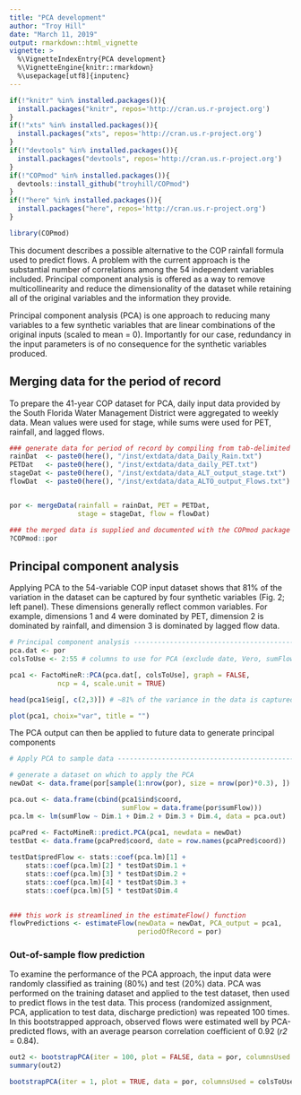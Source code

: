```yaml
---
title: "PCA development"
author: "Troy Hill"
date: "March 11, 2019"
output: rmarkdown::html_vignette
vignette: >
  %\VignetteIndexEntry{PCA development}
  %\VignetteEngine{knitr::rmarkdown}
  %\usepackage[utf8]{inputenc}
---
```


```r
if(!"knitr" %in% installed.packages()){
  install.packages("knitr", repos='http://cran.us.r-project.org')
}
if(!"xts" %in% installed.packages()){
  install.packages("xts", repos='http://cran.us.r-project.org')
}
if(!"devtools" %in% installed.packages()){
  install.packages("devtools", repos='http://cran.us.r-project.org')
}
if(!"COPmod" %in% installed.packages()){
  devtools::install_github("troyhill/COPmod")
}
if(!"here" %in% installed.packages()){
  install.packages("here", repos='http://cran.us.r-project.org')
}

library(COPmod)

```

This document describes a possible alternative to the COP rainfall formula used to predict flows. A problem with the current approach is the substantial number of correlations among the 54 independent variables included. Principal component analysis is offered as a way to remove multicollinearity and reduce the dimensionality of the dataset while retaining all of the original variables and the information they provide. 

Principal component analysis (PCA) is one approach to reducing many variables to a few synthetic variables that are linear combinations of the original inputs (scaled to mean = 0). Importantly for our case, redundancy in the input parameters is of no consequence for the synthetic variables produced.


## Merging data for the period of record

To prepare the 41-year COP dataset for PCA, daily input data provided by the South Florida Water Management District were aggregated to weekly data. Mean values were used for stage, while sums were used for PET, rainfall, and lagged flows.



```r
### generate data for period of record by compiling from tab-delimited .txt files
rainDat  <- paste0(here(), "/inst/extdata/data_Daily_Rain.txt")
PETDat   <- paste0(here(), "/inst/extdata/data_daily_PET.txt")
stageDat <- paste0(here(), "/inst/extdata/data_ALT_output_stage.txt")
flowDat  <- paste0(here(), "/inst/extdata/data_ALTO_output_Flows.txt")


por <- mergeData(rainfall = rainDat, PET = PETDat, 
                 stage = stageDat, flow = flowDat)

### the merged data is supplied and documented with the COPmod package
?COPmod::por
```

## Principal component analysis
 
Applying PCA to the 54-variable COP input dataset shows that 81% of the variation in the dataset can be captured by four synthetic variables (Fig. 2; left panel). These dimensions generally reflect common variables. For example, dimensions 1 and 4 were dominated by PET, dimension 2 is dominated by rainfall, and dimension 3 is dominated by lagged flow data. 



```r
# Principal component analysis --------------------------------------------
pca.dat <- por
colsToUse <- 2:55 # columns to use for PCA (exclude date, Vero, sumFlow)

pca1 <- FactoMineR::PCA(pca.dat[, colsToUse], graph = FALSE,
            ncp = 4, scale.unit = TRUE) 

head(pca1$eig[, c(2,3)]) # ~81% of the variance in the data is captured in the first four principal components

```


```r

plot(pca1, choix="var", title = "")
```


The PCA output can then be applied to future data to generate principal components


```r
# Apply PCA to sample data --------------------------------------------

# generate a dataset on which to apply the PCA
newDat <- data.frame(por[sample(1:nrow(por), size = nrow(por)*0.3), ])

pca.out <- data.frame(cbind(pca1$ind$coord, 
                            sumFlow = data.frame(por$sumFlow)))
pca.lm <- lm(sumFlow ~ Dim.1 + Dim.2 + Dim.3 + Dim.4, data = pca.out)

pcaPred <- FactoMineR::predict.PCA(pca1, newdata = newDat)
testDat <- data.frame(pcaPred$coord, date = row.names(pcaPred$coord))
  
testDat$predFlow <- stats::coef(pca.lm)[1] + 
    stats::coef(pca.lm)[2] * testDat$Dim.1 + 
    stats::coef(pca.lm)[3] * testDat$Dim.2 + 
    stats::coef(pca.lm)[4] * testDat$Dim.3 +  
    stats::coef(pca.lm)[5] * testDat$Dim.4
  

### this work is streamlined in the estimateFlow() function
flowPredictions <- estimateFlow(newData = newDat, PCA_output = pca1, 
                                periodOfRecord = por)

```


### Out-of-sample flow prediction


To examine the performance of the PCA approach, the input data were randomly classified as training (80%) and test (20%) data. PCA was performed on the training dataset and applied to the test dataset, then used to predict flows in the test data. This process (randomized assignment, PCA, application to test data, discharge prediction) was repeated 100 times. In this bootstrapped approach, observed flows were estimated well by PCA-predicted flows, with an average pearson correlation coefficient of 0.92 (*r2* = 0.84).


```r
out2 <- bootstrapPCA(iter = 100, plot = FALSE, data = por, columnsUsed = colsToUse)
summary(out2)
```


```r
bootstrapPCA(iter = 1, plot = TRUE, data = por, columnsUsed = colsToUse)
```
